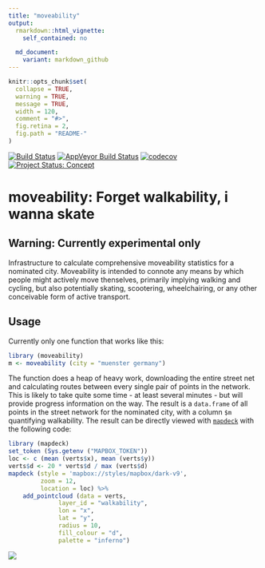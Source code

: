 ```yaml
---
title: "moveability"
output:
  rmarkdown::html_vignette:
    self_contained: no

  md_document:
    variant: markdown_github
---
```


<!-- README.md is generated from README.Rmd. Please edit that file -->

```r
knitr::opts_chunk$set(
  collapse = TRUE,
  warning = TRUE,
  message = TRUE,
  width = 120,
  comment = "#>",
  fig.retina = 2,
  fig.path = "README-"
)
```

[![Build Status](https://travis-ci.org/ATFutures/moveability.svg)](https://travis-ci.org/ATFutures/moveability) 
[![AppVeyor Build Status](https://ci.appveyor.com/api/projects/status/github/ATFutures/moveability?branch=master&svg=true)](https://ci.appveyor.com/project/ATFutures/moveability)
[![codecov](https://codecov.io/gh/ATFutures/moveability/branch/master/graph/badge.svg)](https://codecov.io/gh/ATFutures/moveability)
[![Project Status: Concept](http://www.repostatus.org/badges/latest/concept.svg)](http://www.repostatus.org/#concept)

# moveability: Forget walkability, i wanna skate

## Warning: Currently experimental only

Infrastructure to calculate comprehensive moveability statistics for a nominated
city. Moveability is intended to connote any means by which people might
actively move thenselves, primarily implying walking and cycling, but also
potentially skating, scootering, wheelchairing, or any other conceivable form of
active transport.

## Usage

Currently only one function that works like this:
```r
library (moveability)
m <- moveability (city = "muenster germany")
```
The function does a heap of heavy work, downloading the entire street net and
calculating routes between every single pair of points in the network. This
is likely to take quite some time - at least several minutes - but will provide
progress information on the way. The result is a `data.frame` of all points in
the street network for the nominated city, with a column `$m` quantifying
walkability. The result can be directly viewed with
[`mapdeck`](https://github.com/SymbolixAU/mapdeck) with the following code:

```r
library (mapdeck)
set_token (Sys.getenv ("MAPBOX_TOKEN"))
loc <- c (mean (verts$x), mean (verts$y))
verts$d <- 20 * verts$d / max (verts$d)
mapdeck (style = 'mapbox://styles/mapbox/dark-v9',
         zoom = 12,
         location = loc) %>%
    add_pointcloud (data = verts,
              layer_id = "walkability",
              lon = "x",
              lat = "y",
              radius = 10,
              fill_colour = "d",
              palette = "inferno")
```
![](demo.png)
